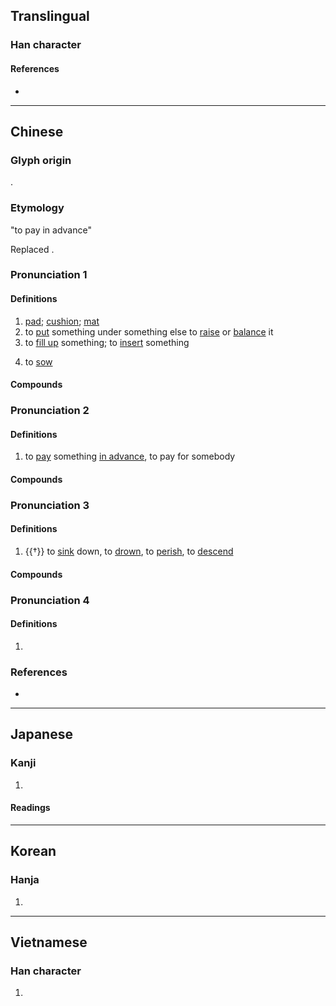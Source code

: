 {{also|垫}}
{{character info}}
==Translingual==

===Han character===
{{Han char|rn=32|rad=土|as=11|sn=14|four=45104|canj=GIG|ids=⿱執土}}

====References====
* {{Han ref|kx=0237.300|dkj=05420|dj=0476.080|hdz=10477.080|uh=588A|ud=22666|bh=B9D4|bd=47572}}

----

==Chinese==
{{zh-forms|s=垫|alt=㞟-“to pay in advance”}}

===Glyph origin===
{{Han etym}}
{{Han compound|執|土|c1=p|c2=s|t2=earth|ls=psc}}.

=== Etymology ===
; "to pay in advance"
Replaced {{zh-l|㞟}}.

{{rfe|zh|zin3 from [[荐]]?}}

===Pronunciation 1===
{{zh-pron
|m=diàn,er=y
|m-s=
|c=zin3,din3,din3-2,zin3-2
|c_note=din3 - literary; zin3 - vernacular;
|c-t=
|g=
|h=pfs=thiap / tiap
|j=
|mb=
|md=dâing
|mn=ml:tiàm/qz:tiān/tw,xm,zz:tiām/qz:tiàn/xm,zz:thiām
|mn_note=tiàm - literary; tiān/tiām/tiàn/thiām - vernacular
|mn-t=diêng6/diang6
|w=
|x=
|cat=n,v
}}

====Definitions====
{{zh-hanzi}}

# [[pad]]; [[cushion]]; [[mat]]
# to [[put]] something under something else to [[raise]] or [[balance]] it
# to [[fill up]] something; to [[insert]] something
# {{lb|zh|Min Nan}} to [[sow]]

====Compounds====
{{zh-der|封墊|墊板|墊背|墊場|墊底|墊底兒|墊肩|墊腳|墊腳石|墊平|墊圈|墊圈兒|墊上運動|墊戲|墊子|鞋墊|鞋墊仔|墊高|針墊|墊脚石|氣墊船|坐墊|杯墊|墊褥|床墊|椅墊|檯墊|拜墊|桌墊|餐墊|襯墊}}

===Pronunciation 2===
{{zh-pron
|m=diàn
|m-s=
|c=din6
|c-t=
|g=
|h=pfs=thien
|j=
|cat=v
}}

====Definitions====
{{zh-hanzi}}

# to [[pay]] something [[in advance]], to pay for somebody

====Compounds====
{{zh-der|墊錢|墊付|墊支|墊補|墊財|墊款|墊不起|墊話|墊用}}

===Pronunciation 3===
{{zh-pron
|m=diàn
|m-s=
|c=dim3
|mc=1
|oc=1
|cat=v
}}

====Definitions====
{{zh-hanzi}}

# {{†}} to [[sink]] down, to [[drown]], to [[perish]], to [[descend]]

====Compounds====
{{zh-der|昏墊|墊溺|墊裂|墊陷|墊没}}

===Pronunciation 4===
{{zh-pron
|m=dié, diàn
|m-s=
|c=dip6
|mc=2
|oc=2
|cat=n
}}

====Definitions====
{{zh-hanzi}}

# {{zh-only|墊江}}

===References===
* {{R:yue:Hanzi}}

{{zh-cat|Intermediate}}

----

==Japanese==

===Kanji===
{{ja-kanji|grade=|rs=土11}}

# {{rfdef|ja|sort=土11}}

====Readings====
{{ja-readings|on=[[てん]] (ten), [[ちょう]] (chō), [[じょう]] (jō)|kun=[[おちいる]] (ochiiru), [[おぼれる]] (oboreru), [[なやむ]] (nayamu)}}

----

==Korean==

===Hanja===
{{ko-hanja|hangeul=점|rv=jeom|mr=chŏm}}

# {{rfdef|ko|sort=土11}}

----

==Vietnamese==

===Han character===
{{vi-readings|reading=điếm|rs=土11}}

# {{rfdef|vi|sort=土11}}